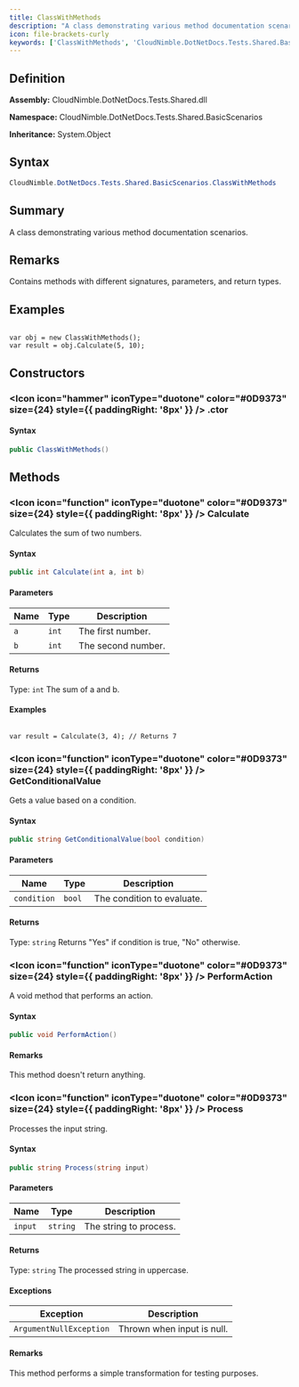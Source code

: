 ```yaml
---
title: ClassWithMethods
description: "A class demonstrating various method documentation scenarios."
icon: file-brackets-curly
keywords: ['ClassWithMethods', 'CloudNimble.DotNetDocs.Tests.Shared.BasicScenarios.ClassWithMethods', 'CloudNimble.DotNetDocs.Tests.Shared.BasicScenarios', 'class', 'System.Object']
---
```


## Definition

**Assembly:** CloudNimble.DotNetDocs.Tests.Shared.dll

**Namespace:** CloudNimble.DotNetDocs.Tests.Shared.BasicScenarios

**Inheritance:** System.Object

## Syntax

```csharp
CloudNimble.DotNetDocs.Tests.Shared.BasicScenarios.ClassWithMethods
```

## Summary

A class demonstrating various method documentation scenarios.

## Remarks

Contains methods with different signatures, parameters, and return types.

## Examples

<code>
var obj = new ClassWithMethods();
var result = obj.Calculate(5, 10);
</code>

## Constructors

### <Icon icon="hammer" iconType="duotone" color="#0D9373" size={24} style={{ paddingRight: '8px' }} />  .ctor

#### Syntax

```csharp
public ClassWithMethods()
```

## Methods

### <Icon icon="function" iconType="duotone" color="#0D9373" size={24} style={{ paddingRight: '8px' }} />  Calculate

Calculates the sum of two numbers.

#### Syntax

```csharp
public int Calculate(int a, int b)
```

#### Parameters

| Name | Type | Description |
|------|------|-------------|
| `a` | `int` | The first number. |
| `b` | `int` | The second number. |

#### Returns

Type: `int`
The sum of a and b.

#### Examples

<code>
var result = Calculate(3, 4); // Returns 7
</code>

### <Icon icon="function" iconType="duotone" color="#0D9373" size={24} style={{ paddingRight: '8px' }} />  GetConditionalValue

Gets a value based on a condition.

#### Syntax

```csharp
public string GetConditionalValue(bool condition)
```

#### Parameters

| Name | Type | Description |
|------|------|-------------|
| `condition` | `bool` | The condition to evaluate. |

#### Returns

Type: `string`
Returns "Yes" if condition is true, "No" otherwise.

### <Icon icon="function" iconType="duotone" color="#0D9373" size={24} style={{ paddingRight: '8px' }} />  PerformAction

A void method that performs an action.

#### Syntax

```csharp
public void PerformAction()
```

#### Remarks

This method doesn't return anything.

### <Icon icon="function" iconType="duotone" color="#0D9373" size={24} style={{ paddingRight: '8px' }} />  Process

Processes the input string.

#### Syntax

```csharp
public string Process(string input)
```

#### Parameters

| Name | Type | Description |
|------|------|-------------|
| `input` | `string` | The string to process. |

#### Returns

Type: `string`
The processed string in uppercase.

#### Exceptions

| Exception | Description |
|-----------|-------------|
| `ArgumentNullException` | Thrown when input is null. |

#### Remarks

This method performs a simple transformation for testing purposes.

